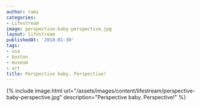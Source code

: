 ```yaml
---
author: rami
categories:
- Lifestream
image: perspective-baby-perspective.jpg
layout: lifestream
publishedAt: '2010-01-30'
tags:
- usa
- boston
- museum
- art
title: Perspective baby. Perspective!
---
```


{% include image.html url="/assets/images/content/lifestream/perspective-baby-perspective.jpg" description="Perspective baby. Perspective!" %}